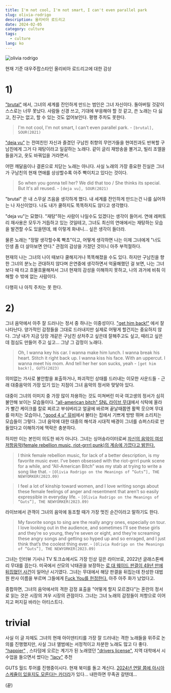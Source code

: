 ```yaml
---
title: I'm not cool, I'm not smart, I can't even parallel park
slug: olivia-rodrigo
description: 올리비아 로드리고
date: 2024-02-05
category: culture
tags:
  - culture
lang: ko
---
```


![olivia rodrigo](../images/olivia-rodrigo/olivia.png)

현재 기준 대우주팝스타인 올리비아 로드리고에 대한 감상

# 1)

["brutal"](https://www.youtube.com/watch?v=OGUy2UmRxJ0) 에서, 그녀의 세계를 잔인하게 만드는 범인은 그녀 자신이다. 돌아버릴 것같이 스스로는 너무 못났다. 사람들 신경 쓰고, 기대에 부응해야 할 것 같고, 쓴 노래는 다 싫고, 친구는 없고, 할 수 있는 것도 없어보인다. 평행 주차도 못한다.

> I'm not cool, I'm not smart, I can't even parallel park. - `[brutal], SOUR(2021)`

["deja vu"](https://www.youtube.com/watch?v=cii6ruuycQA) 는 전여친인 자신과 즐겼던 구남친 취향의 무언가들을 현여친과도 반복할 구남친에게 그거 다 재탕이라고 일갈하는 노래다. 같이 글리 재방송을 볼거고, 빌리 조엘을 들을거고, 옷도 바꿔입을 거라면서.

어떤 깨달음이나 결론으로 치닫는 노래는 아니다. 사실 노래의 가장 중요한 진실은 그녀가 구남친의 현재 연애를 상상할수록 아주 빡이치고 있다는 것이다.

> So when you gonna tell her? We did that too / She thinks its special. But It's all reused. - `[deja vu], SOUR(2021)`

"brutal" 은 내 스무살 즈음을 생각하게 했다. 내 세계를 잔인하게 만드는건 나를 싫어하는 나 자신이었다. 나도 내가 쿨하지도 똑똑하지도 않다고 생각했다.

"deja vu"는 묘했다. "재탕"하는 사람이 나일수도 있겠다는 생각이 들어서. 연애 레퍼토리 재사용은 모두가 거듭하고 있는 것일테고, 그녀도 최신의 연애에서는 재탕하는 모습을 발견할 수도 있을텐데, 왜 이렇게 화내니... 싶은 생각이 들더라.

물론 노래는 "정말 생각할수록 빡쵸"이고, 어떻게 생각하면 나는 이제 그녀에게 "너도 인생 좀 더 살아보면 안다." 관점의 감상을 가졌던 것이니 아주 부적절하다.

현재의 나는 그녀의 나이 때보다 쿨해지거나 똑똑해졌을 수도 있다. 하지만 구남친을 향한 그녀의 분노는 관대하지 않다며 은연중에 생각하면서 억울해했던 걸 보면, 나는 그녀보다 때 타고 흐물흐물해져서 그녀 현재의 감성을 이해하지 못하고, 나의 과거에 비춰 이해할 수 밖에 없는 사람이다.

다행히 나 아직 주차는 못 한다.

# 2)

그녀 음악에서 아주 잘 드러나는 정서 중 하나는 이중성이다. ["get him back!"](https://www.youtube.com/watch?v=ZsJ-BHohXRI) 에서 잘 나타난다. 양가적인 감정들을 그대로 드러내지만 실제로 어떻게 할건지는 중요하지 않다. 그냥 내가 지금 당장 개같은 구남친 상처주고 싶은데 잘해주고도 싶고, 때리고 싶은데 점심도 만들어 주고 싶고... 그냥 그 감정이 노래다.

> Oh, I wanna key his car. I wanna make him lunch. I wanna break his heart. Stitch it right back up. I wanna kiss his face. With an uppercut. I wanna meet his mom. And tell her her son sucks, yeah - `[get him back!], GUTS(2023)`

의미없는 가사로 불안함을 표출하거나, 파괴적인 상태를 드러내는 이모한 사운드들 - 근래 대중음악의 가장 있기 있는 지점이 그녀 음악의 정서와 맞닿아 있다.

대중이 그녀의 이미지 중 가장 많이 차용하는 것도 미쳐버린 미국 여고생의 정서가 심히 불안해 보이는 모습들이다. ["all-american bitch" SNL 라이브 무대](https://www.youtube.com/watch?v=bR-pos12iTA&pp=ygUOYWxsIGFtZXJpY2FuIGI%3D)에서 식탁에 올라가 빨간 케이크를 칼로 찌르고 부숴버리고 얼굴에 바르며 끝날때쯤엔 활짝 웃으며 무대를 마치는 모습이나, ["good 4 u" 뮤비](https://youtu.be/gNi_6U5Pm_o?t=168)에서 불타는 집에서 기쁘게 방방 뛰며 소리치는 모습들이 그렇다. 그녀 음악에 대한 대중의 해석과 시대적 배경이 그녀를 슈퍼스타로 만들었다고 이해하기에 맥락은 충분하다.

하지만 이는 본인이 의도한 바가 아니다. 그녀는 싱어송라이터로써 [자신의 음악이 여성 저항음악(female rebellion music, riot-grrrl punk)의 계승에 가깝다고 밝힌다.](https://www.newyorker.com/culture/the-new-yorker-interview/olivia-rodrigo-on-the-meanings-of-guts)

> I think female rebellion music, for lack of a better description, is my favorite music ever. I’ve been obsessed with the riot-grrrl punk scene for a while, and “All-American Bitch” was my stab at trying to write a song like that. - `[Olivia Rodrigo on the Meanings of “Guts”], THE NEWYORKER(2023.09)`

> I feel a lot of kinship toward women, and I love writing songs about these female feelings of anger and resentment that aren’t so easily expressible in everyday life. - `[Olivia Rodrigo on the Meanings of “Guts”], THE NEWYORKER(2023.09)`

라이브에서 관객이 그녀의 음악에 동조할 때가 가장 멋진 순간이라고 말하기도 한다.

> My favorite songs to sing are the really angry ones, especially on tour. I love looking out in the audience, and sometimes I’ll see these girls and they’re so young, they’re seven or eight, and they’re screaming these angry songs and getting so hyped up and so enraged, and I just think that’s the coolest thing ever. - `[Olivia Rodrigo on the Meanings of “Guts”], THE NEWYORKER(2023.09)`

그녀는 인터뷰 기사나 TV 토크쇼에서도 가장 인상 깊은 라이브로, 2022년 글래스톤배리 무대를 꼽는다. 미국에서 산모의 낙태권을 보장하는 [로 대 웨이드 판결이 49년 만에 뒤집혔던 사건](https://www.bbc.com/korean/news-61934454)이 일어난 시기였다. 그녀는 무대에서 해당 판결을 뒤집는데 찬성한 대법원 판사 이름을 부르며 그들에게 [Fuck You를 헌정한다.](https://www.youtube.com/watch?v=EPrWKBQfFUQ) 아주 아주 화가 났었다고.

종합하면, 그녀의 음악에서의 격한 감정 표출을 "어떻게 할지 모르겠다"는 혼란의 정서로 읽는 것은 시장의 겨우 시장의 관점이다. 그녀는 그녀 노래의 감정들이 저항으로 이어지고 퍼지길 바라는 아티스트다.

# trivial

사실 이 글 자체도 그녀의 현재 아이덴티티를 가장 잘 드러내는 격한 노래들을 위주로 논의를 진행했지만, 사실 그녀 앨범에는 서정적이고 차분한 노래도 많고 다 좋다. ["happier"](https://www.youtube.com/watch?v=ZQFmRXgeR-s) , 스타덤에 오르는 계기가 된 노래였던 ["drivers license"](https://www.youtube.com/watch?v=ZmDBbnmKpqQ), 지역 대학에서 시 수업을 들으면서 썼다는 ["lacy"](https://www.youtube.com/watch?v=osUVVpUqe_Y) 추천

GUTS 월드 투어를 진행중이시다. 현재 북미를 돌고 계신다. [2024년 연말 쯤에 아시아 스케쥴이 있을지도 모른다는 카더라](https://www.reddit.com/r/OliviaRodrigo/comments/16megfp/asian_dates/)가 있다... 내한하면 무족권 갈텐데...

(끝)
